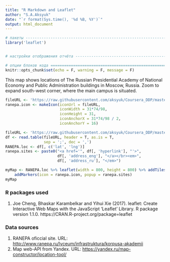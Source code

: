 ```yaml
---
title: "R Markdown and Leaflet"
author: "S.A.Aksyuk"
date: "`r format(Sys.time(), '%d %B, %Y')`"
output: html_document
---
```


```r


# пакеты ----------------------------------------------------------------------
library('leaflet')


# настройки отображения отчёта ------------------------------------------------

# опции блоков кода ===========================================================
knitr::opts_chunk$set(echo = F, warning = F, message = F)

```


This map shows locations of The Russian Presidential Academy of National Economy and Public Administration buildings in Moscow, Russia. Zoom to expand south-west corner, where the main campus is situated.    

```r
fileURL <- 'https://raw.githubusercontent.com/aksyuk/Coursera_DDP/master/ranepa_logo.png'
ranepa.icon <- makeIcon(iconUrl = fileURL, 
                        iconWidth = 31*74/98,
                        iconHeight = 31,
                        iconAnchorX = 31*74/98 / 2,
                        iconAnchorY = 16)

fileURL <- 'https://raw.githubusercontent.com/aksyuk/Coursera_DDP/master/RANEPA_loc.csv'
df <- read.table(fileURL, header = T, as.is = T, 
                 sep = ';', dec = ',')
RANEPA.loc <- df[, c('lat', 'lng')]
ranepa.sites <- paste0("<a href='", df[, 'hyperlink'], "'>", 
                       df[, 'address_eng'], "</a></br><em>", 
                       df[, 'address_ru'], "</em>")

myMap <- RANEPA.loc %>% leaflet(width = 800, height = 800) %>% addTiles() %>% 
    addMarkers(icon = ranepa.icon, popup = ranepa.sites)
myMap

```

### R packages used  

1. Joe Cheng, Bhaskar Karambelkar and Yihui Xie (2017). leaflet: Create Interactive Web Maps with the JavaScript 'Leaflet' Library. R
  package version 1.1.0. https://CRAN.R-project.org/package=leaflet  

### Data sources  

1. RANEPA oficcial site. URL: [http://www.ranepa.ru/lyceum/infrastruktura/korpusa-akademii](http://www.ranepa.ru/lyceum/infrastruktura/korpusa-akademii)   
2. Map web-API from Yandex. URL: [https://yandex.ru/map-constructor/location-tool/](https://yandex.ru/map-constructor/location-tool/])  
